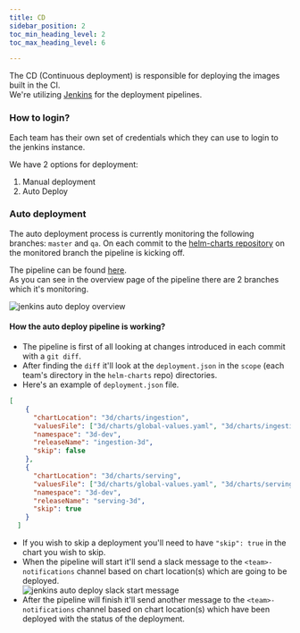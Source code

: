 ```yaml
---
title: CD
sidebar_position: 2
toc_min_heading_level: 2
toc_max_heading_level: 6

---
```




The CD (Continuous deployment) is responsible for deploying the images built in the CI.  
We're utilizing [Jenkins](https://jenkins.mapcolonies.net/) for the deployment pipelines.

### How to login?

Each team has their own set of credentials which they can use to login to the jenkins instance.

We have 2 options for deployment:

1. Manual deployment
2. Auto Deploy

### Auto deployment

The auto deployment process is currently monitoring the following branches: `master` and `qa`. On each commit to the [helm-charts repository](https://github.com/MapColonies/helm-charts) on the monitored branch the pipeline is kicking off.

The pipeline can be found [here](https://jenkins.mapcolonies.net/job/Deploy%20Chart%20Polling%20-%20Multibranch/).  
As you can see in the overview page of the pipeline there are 2 branches which it's monitoring.

![jenkins auto deploy overview](./img/jenkins-auto-deploy-1.png)  

#### How the auto deploy pipeline is working?

* The pipeline is first of all looking at changes introduced in each commit with a `git diff`.
* After finding the `diff` it'll look at the `deployment.json` in the `scope` (each team's directory in the `helm-charts` repo) directories.
* Here's an example of `deployment.json` file.

```json
[
    {
      "chartLocation": "3d/charts/ingestion",
      "valuesFile": ["3d/charts/global-values.yaml", "3d/charts/ingestion/ingestion-values.yaml"],
      "namespace": "3d-dev",
      "releaseName": "ingestion-3d",
      "skip": false
    },
    {
      "chartLocation": "3d/charts/serving",
      "valuesFile": ["3d/charts/global-values.yaml", "3d/charts/serving/serving-values.yaml"],
      "namespace": "3d-dev",
      "releaseName": "serving-3d",
      "skip": true
    }
  ]
```  

* If you wish to skip a deployment you'll need to have `"skip": true` in the chart you wish to skip.
* When the pipeline will start it'll send a slack message to the `<team>-notifications` channel based on chart location(s) which are going to be deployed.  
![jenkins auto deploy slack start message](./img/jenkins-auto-deploy-2.png) 
* After the pipeline will finish it'll send another message to the `<team>-notifications` channel based on chart location(s) which have been deployed with the status of the deployment.  
